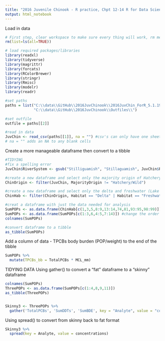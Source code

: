 ```yaml
---
title: "2016 Juvenile Chinook - R practice, Chpt 12-14 R for Data Science"
output: html_notebook
---
```

Load in data
```r
# First step, clear workspace to make sure every thing will work, rm means remove
rm(list=ls(all=TRUE))

# load required packages/libraries
library(readxl)
library(tidyverse)
library(magrittr)
library(forcats)
library(RColorBrewer)
library(stringr)
library(Rmisc)
library(modelr)
library(readr)

#set paths
paths = list("C:\\data\\GitHub\\2016JuvChinook\\2016JuvChin_ForR_5.1.19.csv",
             "C:\\data\\GitHub\\2016JuvChinook\\Outfiles\\")

#set outfile
outfile = paths[[2]]

#read in data
JuvChin <- read_csv(paths[[1]], na = "") #csv's can only have one sheet so don't have to specify the sheet name
# na = "" adds an NA to any blank cells
```

Create a more manageable dataframe then convert to a tibble
```r
#TIDYING
#fix a spelling error
JuvChin$RiverSystem <- gsub("Stilliguamish", "Stillaguamish", JuvChin$RiverSystem)

#create a new dataframe and select only the majority origin of Hatchery or Wild
ChinOrigin <- filter(JuvChin, MajorityOrigin != "Hatchery/Wild")

#create a new dataframe and select only the delta and freshwater (Lake WA) samples
ChinHab <- filter(ChinOrigin, Habitat == "Delta" | Habitat == "Freshwater")

#creat a dataframe with just the data needed for analysis
SumPOPs <- as.data.frame(ChinHab[c(1,3,5,8:9,13:14,74,81,93:95,98:99)])
SumPOPs <- as.data.frame(SumPOPs[c(1:3,6,4:5,7:14)]) #change the order of columns in the dataframe
colnames(SumPOPs)

#convert dataframe to a tibble
as_tibble(SumPOPs)

```

Add a column of data - TPCBs body burden (POP/weight) to the end of the tibble
```r
SumPOPs %>%
  mutate(TPCBs_bb = TotalPCBs * MCL_mm)

```

TIDYING DATA
Using gather() to convert a "fat" dataframe to a "skinny" dataframe
```r
colnames(SumPOPs)
ThreePOPs <- as.data.frame(SumPOPs[c(1:4,8,9,11)])
as_tibble(ThreePOPs)


Skinny3 <- ThreePOPs %>%
  gather('TotalPCBs', 'SumDDTs', 'SumBDE', key = "Analyte", value = "concentrations")
```

Using spread() to convert from skinny back to fat format
```r
Skinny3 %>%
  spread(key = Analyte, value = concentrations)
```

